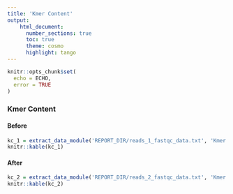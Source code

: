 ```yaml
---
title: 'Kmer Content'
output:
    html_document:
      number_sections: true
      toc: true
      theme: cosmo
      highlight: tango
---
```


```r
knitr::opts_chunk$set(
  echo = ECHO,
  error = TRUE
)
```

### Kmer Content {.tabset}

#### Before

```r
kc_1 = extract_data_module('REPORT_DIR/reads_1_fastqc_data.txt', 'Kmer Content')
knitr::kable(kc_1)
```

#### After
```r
kc_2 = extract_data_module('REPORT_DIR/reads_2_fastqc_data.txt', 'Kmer Content')
knitr::kable(kc_2)
```
